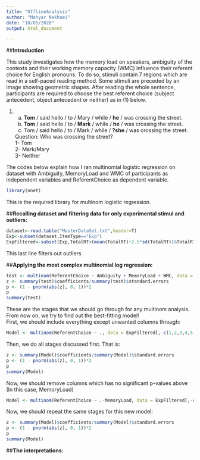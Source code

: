 ```yaml
---
title: "OfflineAnalysis"
author: "Mahyar Nakhaei"
date: "10/05/2020"
output: html_document

---
```


##**Introduction**  

This study investigates how the memory load on speakers, ambiguity of the contexts and their working memory capacity (WMC) influence their referent choice for English pronouns. To do so, stimuli contain 7 regions which are read in a self-paced reading method. Some stimuli are preceded by an image showing geometric shapes. After reading the whole sentence, participants are required to choose the best referent choice (subject antecedent, object antecedent or neither) as in (1) below.  
  
(1) a. **Tom** / said hello / to / Mary / while / **he** / was crossing the street.  
    b. **Tom** / said hello / to / **Mark** / while / **he** / was crossing the street.  
    c. Tom / said hello / to / Mark / while / **?she** / was crossing the street. 
    
    Question: Who was crossing the street?    
    1- Tom  
    2- Mark/Mary  
    3- Neither
  
The codes below explain how I ran multinomial logistic regression on dataset with Ambiguity, MemoryLoad and WMC of participants as independent variables and ReferentChoice as dependent variable.  
  
```r
library(nnet)
```
This is the required library for multinom logistic regression. 
  
##**Recalling dataset and filtering data for only experimental stimul and outliers:**  
  
```r
dataset<-read.table("MasterDataSet.txt",header=T)
Exp<-subset(dataset,ItemType=="Exp")
ExpFiltered<-subset(Exp,TotalRT<(mean(TotalRT)+2.5*sd(TotalRT))&TotalRT>(mean(TotalRT)-2.5*sd(TotalRT)))
```
This last line filters out outliers
    
##**Applying the most complex multinomial log regression:**  
  
```r
test <- multinom(ReferentChoice ~ Ambiguity + MemoryLoad + WMC, data = ExpFiltered)
z <- summary(test)$coefficients/summary(test)$standard.errors
p <- (1 - pnorm(abs(z), 0, 1))*2
p
summary(test)
```
    
These are the stages that we should go through for any multinom analysis. From now on, we try to find out the best-fitting model!  
First, we should include everything except unwanted columns through:  
  
```r
Model <- multinom(ReferentChoice ~ ., data = ExpFiltered[,-c(1,2,3,4,5,8,9,10,11,12,13,14,16,17,18,19,20,21,22,23,24,25)])
```
Then, we do all stages discussed first. That is:  
```r
z <- summary(Model)$coefficients/summary(Model)$standard.errors
p <- (1 - pnorm(abs(z), 0, 1))*2
p
summary(Model)
```
  
Now, we should remove columns which has no significant p-values above (In this case, MemoryLoad)  
  
```r
Model <- multinom(ReferentChoice ~ .-MemoryLoad, data = ExpFiltered[,-c(1,2,3,4,5,8,9,10,11,12,13,14,16,17,18,19,20,21,22,23,24,25)])
```
  
Now, we should repeat the same stages for this new model:    
```r
z <- summary(Model)$coefficients/summary(Model)$standard.errors
p <- (1 - pnorm(abs(z), 0, 1))*2
p
summary(Model)
```
  
##**The interpretations:**  


